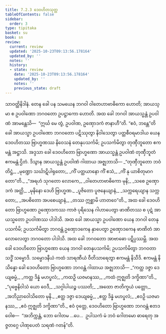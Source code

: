 ```yaml
---
title: 7.2.3 ဒေဝဟိတသုတ္တ
tableOfContents: false
sidebar:
  order: 3
type: tipitaka
basket: su
book: sn
review:
  current: review
  updated: '2025-10-23T09:13:56.178164'
  updated_by: ''
  notes: ''
  history:
  - state: review
    date: '2025-10-23T09:13:56.178164'
    updated_by: ''
    notes: ''
    previous_state: draft
---
```



<ReviewStatus review={frontmatter.review} showDetails={true} />

<HypothesisAnnotation frontmatter={frontmatter} />

<DynamicBreadcrumb />

<Division number="199" book="sn" e="ch" v="18" p="308">

<Paragraph number="1237" book="sn">
သာဝတ္ထိနိဒါနံ. တေန ခေါ ပန သမယေန ဘဂဝါ ဝါတေဟာဗာဓိကော ဟောတိ; အာယသ္မာ စ ဥပဝါဏော ဘဂဝတော ဥပဋ္ဌာကော ဟောတိ. အထ ခေါ ဘဂဝါ အာယသ္မန္တံ ဥပဝါဏံ အာမန္တေသိ—  “ဣင်္ဃ မေ တွံ, ဥပဝါဏ, ဥဏှောဒကံ ဇာနာဟီ”တိ. “ဧဝံ, ဘန္တေ”တိ ခေါ အာယသ္မာ ဥပဝါဏော ဘဂဝတော ပဋိဿုတွာ နိဝါသေတွာ ပတ္တစီဝရမာဒါယ ယေန ဒေဝဟိတဿ ဗြာဟ္မဏဿ နိဝေသနံ တေနုပသင်္ကမိ; ဥပသင်္ကမိတွာ တုဏှီဘူတော ဧကမန္တံ အဋ္ဌာသိ. အဒ္ဒသာ ခေါ ဒေဝဟိတော ဗြာဟ္မဏော အာယသ္မန္တံ ဥပဝါဏံ တုဏှီဘူတံ ဧကမန္တံ ဌိတံ. ဒိသွာန အာယသ္မန္တံ ဥပဝါဏံ ဂါထာယ အဇ္ဈဘာသိ—
</Paragraph>

<Paragraph number="1238" type="verses" book="sn">
_“တုဏှီဘူတော ဘဝံ တိဋ္ဌံ,_  
_မုဏ္ဍော သင်္ဃာဋိပါရုတော;_  
_ကိံ ပတ္ထယာနော ကိံ ဧသံ,_  
_ကိံ နု ယာစိတုမာဂတော”တိ._  

</Paragraph>

<Paragraph number="1239" type="verses" book="sn">
_“အရဟံ သုဂတော လောကေ,_  
_ဝါတေဟာဗာဓိကော မုနိ;_  
_သစေ ဥဏှောဒကံ အတ္ထိ,_  
_မုနိနော ဒေဟိ ဗြာဟ္မဏ._  

</Paragraph>

<Paragraph number="1240" type="verses" book="sn">
_ပူဇိတော ပူဇနေယျာနံ,_  
_သက္ကရေယျာန သက္ကတော;_  
_အပစိတော အပစေယျာနံ,_  
_တဿ ဣစ္ဆာမိ ဟာတဝေ”တိ._  

</Paragraph>

<Paragraph number="1241" book="sn">
အထ ခေါ ဒေဝဟိတော ဗြာဟ္မဏော ဥဏှောဒကဿ ကာဇံ ပုရိသေန ဂါဟာပေတွာ ဖာဏိတဿ စ ပုဋံ အာယသ္မတော ဥပဝါဏဿ ပါဒါသိ. အထ ခေါ အာယသ္မာ ဥပဝါဏော ယေန ဘဂဝါ တေနုပသင်္ကမိ; ဥပသင်္ကမိတွာ ဘဂဝန္တံ ဥဏှောဒကေန နှာပေတွာ ဥဏှောဒကေန ဖာဏိတံ အာလောလေတွာ ဘဂဝတော ပါဒါသိ. အထ ခေါ ဘဂဝတော အာဗာဓော ပဋိပ္ပဿမ္ဘိ.
</Paragraph>

<Paragraph number="1242" book="sn">
အထ ခေါ ဒေဝဟိတော ဗြာဟ္မဏော ယေန ဘဂဝါ တေနုပသင်္ကမိ; ဥပသင်္ကမိတွာ ဘဂဝတာ သဒ္ဓိံ သမ္မောဒိ. သမ္မောဒနီယံ ကထံ သာရဏီယံ ဝီတိသာရေတွာ ဧကမန္တံ နိသီဒိ. ဧကမန္တံ နိသိန္နော ခေါ ဒေဝဟိတော ဗြာဟ္မဏော ဘဂဝန္တံ ဂါထာယ အဇ္ဈဘာသိ—
</Paragraph>

<Paragraph number="1243" type="verses" book="sn">
_“ကတ္ထ ဒဇ္ဇာ ဒေယျဓမ္မံ,_  
_ကတ္ထ ဒိန္နံ မဟပ္ဖလံ;_  
_ကထဉှိ ယဇမာနဿ,_  
_ကထံ ဣဇ္ဈတိ ဒက္ခိဏာ”တိ._  

</Paragraph>

<Paragraph number="1244" type="verses" book="sn">
_“ပုဗ္ဗေနိဝါသံ ယော ဝေဒီ,_  
_သဂ္ဂါပါယဉ္စ ပဿတိ;_  
_အထော ဇာတိက္ခယံ ပတ္တော,_  
_အဘိညာဝေါသိတော မုနိ._  

</Paragraph>

<Paragraph number="1245" type="verses" book="sn">
_ဧတ္ထ ဒဇ္ဇာ ဒေယျဓမ္မံ,_  
_ဧတ္ထ ဒိန္နံ မဟပ္ဖလံ;_  
_ဧဝဉှိ ယဇမာနဿ,_  
_ဧဝံ ဣဇ္ဈတိ ဒက္ခိဏာ”တိ._  

</Paragraph>

<Paragraph number="1246" book="sn">
ဧဝံ ဝုတ္တေ, ဒေဝဟိတော ဗြာဟ္မဏော ဘဂဝန္တံ ဧတဒဝေါစ—  “အဘိက္ကန္တံ, ဘော ဂေါတမ …ပေ…  ဥပါသကံ မံ ဘဝံ ဂေါတမော ဓာရေတု အဇ္ဇတဂ္ဂေ ပါဏုပေတံ သရဏံ ဂတန်”တိ.
</Paragraph>
</Division>